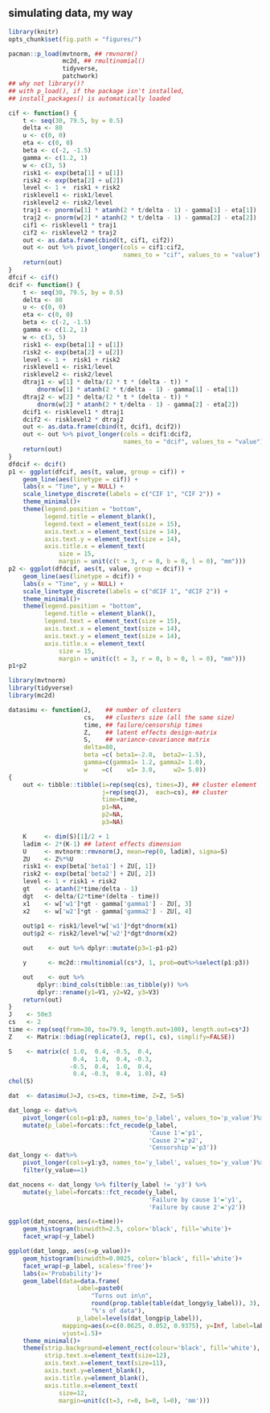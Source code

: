 ## simulating data, my way

```r
library(knitr)
opts_chunk$set(fig.path = "figures/")
```

```r
pacman::p_load(mvtnorm, ## rmvnorm()
               mc2d, ## rmultinomial()
               tidyverse,
               patchwork)
## why not library()?
## with p_load(), if the package isn't installed,
## install_packages() is automatically loaded
```

```r
cif <- function() {
    t <- seq(30, 79.5, by = 0.5)
    delta <- 80
    u <- c(0, 0)
    eta <- c(0, 0)
    beta <- c(-2, -1.5)
    gamma <- c(1.2, 1)
    w <- c(3, 5)
    risk1 <- exp(beta[1] + u[1])
    risk2 <- exp(beta[2] + u[2])
    level <- 1 +  risk1 + risk2
    risklevel1 <- risk1/level
    risklevel2 <- risk2/level
    traj1 <- pnorm(w[1] * atanh(2 * t/delta - 1) - gamma[1] - eta[1])
    traj2 <- pnorm(w[2] * atanh(2 * t/delta - 1) - gamma[2] - eta[2])
    cif1 <- risklevel1 * traj1
    cif2 <- risklevel2 * traj2
    out <- as.data.frame(cbind(t, cif1, cif2))
    out <- out %>% pivot_longer(cols = cif1:cif2,
                                names_to = "cif", values_to = "value")
    return(out)
}
dfcif <- cif()
dcif <- function() {
    t <- seq(30, 79.5, by = 0.5)
    delta <- 80
    u <- c(0, 0)
    eta <- c(0, 0)
    beta <- c(-2, -1.5)
    gamma <- c(1.2, 1)
    w <- c(3, 5)
    risk1 <- exp(beta[1] + u[1])
    risk2 <- exp(beta[2] + u[2])
    level <- 1 +  risk1 + risk2
    risklevel1 <- risk1/level
    risklevel2 <- risk2/level
    dtraj1 <- w[1] * delta/(2 * t * (delta - t)) *
        dnorm(w[1] * atanh(2 * t/delta - 1) - gamma[1] - eta[1])
    dtraj2 <- w[2] * delta/(2 * t * (delta - t)) *
        dnorm(w[2] * atanh(2 * t/delta - 1) - gamma[2] - eta[2])
    dcif1 <- risklevel1 * dtraj1
    dcif2 <- risklevel2 * dtraj2
    out <- as.data.frame(cbind(t, dcif1, dcif2))
    out <- out %>% pivot_longer(cols = dcif1:dcif2,
                                names_to = "dcif", values_to = "value")
    return(out)
}
dfdcif <- dcif()
p1 <- ggplot(dfcif, aes(t, value, group = cif)) +
    geom_line(aes(linetype = cif)) +
    labs(x = "Time", y = NULL) +
    scale_linetype_discrete(labels = c("CIF 1", "CIF 2")) +
    theme_minimal()+
    theme(legend.position = "bottom",
          legend.title = element_blank(),
          legend.text = element_text(size = 15),
          axis.text.x = element_text(size = 14),
          axis.text.y = element_text(size = 14),
          axis.title.x = element_text(
              size = 15,
              margin = unit(c(t = 3, r = 0, b = 0, l = 0), "mm")))
p2 <- ggplot(dfdcif, aes(t, value, group = dcif)) +
    geom_line(aes(linetype = dcif)) +
    labs(x = "Time", y = NULL) +
    scale_linetype_discrete(labels = c("dCIF 1", "dCIF 2")) +
    theme_minimal()+
    theme(legend.position = "bottom",
          legend.title = element_blank(),
          legend.text = element_text(size = 15),
          axis.text.x = element_text(size = 14),
          axis.text.y = element_text(size = 14),
          axis.title.x = element_text(
              size = 15,
              margin = unit(c(t = 3, r = 0, b = 0, l = 0), "mm")))
p1+p2
```

```r
library(mvtnorm)
library(tidyverse)
library(mc2d)

datasimu <- function(J,    ## number of clusters
                     cs,   ## clusters size (all the same size)  
                     time, ## failure/censorship times
                     Z,    ## latent effects design-matrix
                     S,    ## variance-covariance matrix
                     delta=80,
                     beta =c( beta1=-2.0,  beta2=-1.5),
                     gamma=c(gamma1= 1.2, gamma2= 1.0),
                     w    =c(    w1= 3.0,     w2= 5.0))
{
    out <- tibble::tibble(i=rep(seq(cs), times=J), ## cluster element
                          j=rep(seq(J),  each=cs), ## cluster
                          time=time,
                          p1=NA,
                          p2=NA,
                          p3=NA)

    K     <- dim(S)[1]/2 + 1
    ladim <- 2*(K-1) ## latent effects dimension
    U     <- mvtnorm::rmvnorm(J, mean=rep(0, ladim), sigma=S)
    ZU    <- Z%*%U
    risk1 <- exp(beta['beta1'] + ZU[, 1])
    risk2 <- exp(beta['beta2'] + ZU[, 2])
    level <- 1 + risk1 + risk2
    gt    <- atanh(2*time/delta - 1)
    dgt   <- delta/(2*time*(delta - time))
    x1    <- w['w1']*gt - gamma['gamma1'] - ZU[, 3]
    x2    <- w['w2']*gt - gamma['gamma2'] - ZU[, 4]
    
    out$p1 <- risk1/level*w['w1']*dgt*dnorm(x1)
    out$p2 <- risk2/level*w['w2']*dgt*dnorm(x2)

    out    <- out %>% dplyr::mutate(p3=1-p1-p2)

    y      <- mc2d::rmultinomial(cs*J, 1, prob=out%>%select(p1:p3))

    out    <- out %>%
        dplyr::bind_cols(tibble::as_tibble(y)) %>%
        dplyr::rename(y1=V1, y2=V2, y3=V3)
    return(out)
}
J    <- 50e3
cs   <- 2
time <- rep(seq(from=30, to=79.9, length.out=100), length.out=cs*J)
Z    <- Matrix::bdiag(replicate(J, rep(1, cs), simplify=FALSE))

S    <- matrix(c( 1.0,  0.4, -0.5,  0.4,
                  0.4,  1.0,  0.4, -0.3,
                 -0.5,  0.4,  1.0,  0.4,
                  0.4, -0.3,  0.4,  1.0), 4)
chol(S)

dat  <- datasimu(J=J, cs=cs, time=time, Z=Z, S=S)
```

```r
dat_longp <- dat%>%
    pivot_longer(cols=p1:p3, names_to='p_label', values_to='p_value')%>%
    mutate(p_label=forcats::fct_recode(p_label,
                                       'Cause 1'='p1',
                                       'Cause 2'='p2',
                                       'Censorship'='p3'))
dat_longy <- dat%>%
    pivot_longer(cols=y1:y3, names_to='y_label', values_to='y_value')%>%
    filter(y_value==1)

dat_nocens <- dat_longy %>% filter(y_label != 'y3') %>%
    mutate(y_label=forcats::fct_recode(y_label,
                                       'Failure by cause 1'='y1',
                                       'Failure by cause 2'='y2'))

ggplot(dat_nocens, aes(x=time))+
    geom_histogram(binwidth=2.5, color='black', fill='white')+
    facet_wrap(~y_label)

ggplot(dat_longp, aes(x=p_value))+
    geom_histogram(binwidth=0.0025, color='black', fill='white')+
    facet_wrap(~p_label, scales='free')+
    labs(x='Probability')+
    geom_label(data=data.frame(
                   label=paste0(
                       "Turns out in\n",
                       round(prop.table(table(dat_longy$y_label)), 3),
                       "%'s of data"),
                   p_label=levels(dat_longp$p_label)),
               mapping=aes(x=c(0.0625, 0.052, 0.9375), y=Inf, label=label),
               vjust=1.5)+
    theme_minimal()+
    theme(strip.background=element_rect(colour='black', fill='white'),
          strip.text.x=element_text(size=12), 
          axis.text.x=element_text(size=11),
          axis.text.y=element_blank(),
          axis.title.y=element_blank(),
          axis.title.x=element_text(
              size=12, 
              margin=unit(c(t=3, r=0, b=0, l=0), 'mm')))
```
